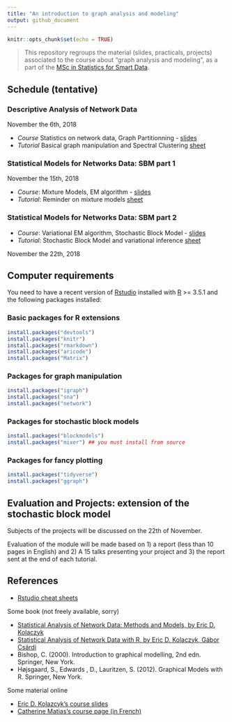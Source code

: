 ```yaml
---
title: "An introduction to graph analysis and modeling"
output: github_document
---
```


```r
knitr::opts_chunk$set(echo = TRUE)
```

> This repository regroups the material (slides, practicals, projects) associated to the course about "graph analysis and modeling", as a part of the [MSc in Statistics for Smart Data](http://www.ensai.fr/formation/msc-in-statistics-for-smart-data.html).

## Schedule (tentative)

### Descriptive Analysis of Network Data

November the 6th, 2018

  - *Course* Statistics on network data, Graph Partitionning	- [slides](https://github.com/jchiquet/CourseStatNetwork/raw/master/slides/DescriptiveAnalysis/DescriptiveAnalysis.pdf)
  - *Tutorial* Basical graph manipulation and Spectral Clustering [sheet](https://github.com/jchiquet/CourseStatNetwork/raw/master/practicals/DescriptiveAnalysis/tuto_DescriptiveAnalysis.pdf)

### Statistical Models for Networks Data: SBM part 1

November the 15th, 2018

  - *Course*: Mixture Models, EM algorithm - [slides](https://github.com/jchiquet/CourseStatNetwork/raw/master/slides/GraphModel/GraphModels.pdf)
  - *Tutorial*: Reminder on mixture models [sheet](https://github.com/jchiquet/CourseStatNetwork/raw/master/practicals/MixtureModelsEM/tuto_mixtureModelsEM.pdf)

### Statistical Models for Networks Data: SBM part 2

  - *Course*: Variational EM algorithm, Stochastic Block Model	- [slides](https://github.com/jchiquet/CourseStatNetwork/raw/master/slides/GraphModel/GraphModels.pdf)
  - *Tutorial*: Stochastic Block Model and variational inference [sheet](https://github.com/jchiquet/CourseStatNetwork/raw/master/practicals/GraphModels/tuto_GraphModels.pdf)

November the 22th, 2018

## Computer requirements

You need to have a recent version of [Rstudio](https://www.rstudio.com/products/rstudio/download/) installed with [R](https://cran.r-project.org) >= 3.5.1 and the following packages installed:

### Basic packages for R extensions

```r
install.packages("devtools")
install.packages("knitr")
install.packages("rmarkdown")
install.packages("aricode")
install.packages("Matrix")
```

### Packages for graph manipulation

```r
install.packages("igraph")
install.packages("sna")
install.packages("network")
```

### Packages for stochastic block models

```r
install.packages("blockmodels")
install.packages("mixer") ## you must install from source
```

### Packages for fancy plotting

```r
install.packages("tidyverse")
install.packages("ggraph")
```

## Evaluation and Projects: extension of the stochastic block model

Subjects of the projects will be discussed on the 22th of November. 

Evaluation of the module will be made based on 1) a report (less than 10 pages in English) and 2) A 15 talks presenting your project and 3) the report sent at the end of each tutorial.

## References 

* [Rstudio cheat sheets](https://www.rstudio.com/resources/cheatsheets/)

Some book (not freely available, sorry)

* [Statistical Analysis of Network Data: Methods and Models, by Eric D. Kolaczyk](https://books.google.fr/books?id=Q-GNLsqq7QwC&source=gbs_book_similarbooks)
* [Statistical Analysis of Network Data with R, by Eric D. Kolaczyk, Gábor Csárdi](https://books.google.fr/books?id=cNMhBAAAQBAJ&source=gbs_navlinks_s)
* Bishop, C. (2000). Introduction to graphical modelling, 2nd edn. Springer, New York.
* Højsgaard, S., Edwards , D., Lauritzen, S. (2012). Graphical Models with R. Springer,  New York.

Some material online 

* [Eric D. Kolazcyk's course slides](http://math.bu.edu/ness12/ness2012-shortcourse-kolaczyk.pdf)
* [Catherine Matias's course page (in French)](http://cmatias.perso.math.cnrs.fr/Cours_Graphes.html)


